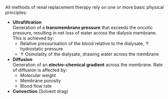 All methods of renal replacement therapy rely on one or more basic physical principles:

* **Ultrafiltration**\
Generation of a **transmembrane pressure** that exceeds the oncotic pressure, resulting in net loss of water across the dialysis membrane. This is achieved by:
	* Relative pressurisation of the blood relative to the dialysate, ↑ hydrostatic pressure
	* ↑ Osmolality of the dialysate, drawing water across the membrane
* **Diffusion**\
Generation of an **electro-chemical gradient** across the membrane. Rate of diffusion is affected by:
	* Molecular weight
	* Membrane porosity
	* Blood flow rate
* **Convection** (Solvent drag)\